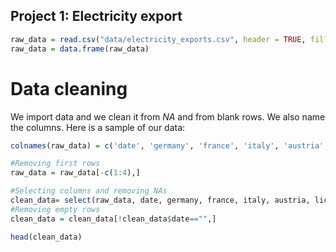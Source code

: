 ## Project 1: Electricity export

```r
raw_data = read.csv("data/electricity_exports.csv", header = TRUE, fill=TRUE, encoding = "UTF-8")
raw_data = data.frame(raw_data)

```

# Data cleaning
We import data and we clean it from <i>NA</i> and from blank rows. We also name the columns. Here is a sample of our data:
```r
colnames(raw_data) = c('date', 'germany', 'france', 'italy', 'austria', 'lichtenstein', 'total')

#Removing first rows
raw_data = raw_data[-c(1:4),] 

#Selecting columns and removing NAs
clean_data= select(raw_data, date, germany, france, italy, austria, lichtenstein, total) %>% drop_na()
#Removing empty rows
clean_data = clean_data[!clean_data$date=="",]

head(clean_data)
```